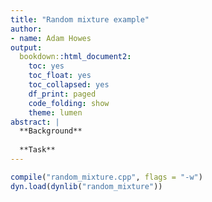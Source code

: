 ```yaml
---
title: "Random mixture example"
author:
- name: Adam Howes
output:
  bookdown::html_document2:
    toc: yes
    toc_float: yes
    toc_collapsed: yes
    df_print: paged
    code_folding: show
    theme: lumen
abstract: |
  **Background** 
  
  **Task** 
---
```


```r
compile("random_mixture.cpp", flags = "-w")
dyn.load(dynlib("random_mixture"))
```
